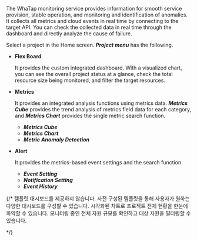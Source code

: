 The WhaTap monitoring service provides information for smooth service provision, stable operation, and monitoring and identification of anomalies. It collects all metrics and cloud events in real time by connecting to the target API. You can check the collected data in real time through the dashboard and directly analyze the cause of failure.

Select a project in the Home screen. **_Project menu_** has the following. 

- **Flex Board**

  It provides the custom integrated dashboard. With a visualized chart, you can see the overall project status at a glance, check the total resource size being monitored, and filter the target resources.

- **Metrics**

  It provides an integrated analysis functions using metrics data. **_Metrics Cube_** provides the trend analysis of metrics field data for each category, and **_Metrics Chart_** provides the single metric search function.

  - **_Metrics Cube_**
  - **_Metrics Chart_**
  - **_Metric Anomaly Detection_**

- **Alert**

  It provides the metrics-based event settings and the search function. 

  - **_Event Setting_**
  - **_Notification Setting_**
  - **_Event History_**

{/* 
템플릿 대시보드를 제공하지 않습니다. 
  사전 구성된 템플릿을 통해 사용자가 원하는 다양한 대시보드를 구성할 수 있습니다. 시각화된 차트로 프로젝트 전체 현황을 한눈에 파악할 수 있습니다. 모니터링 중인 전체 자원 규모를 확인하고 대상 자원을 필터링할 수 있습니다.

*/}
